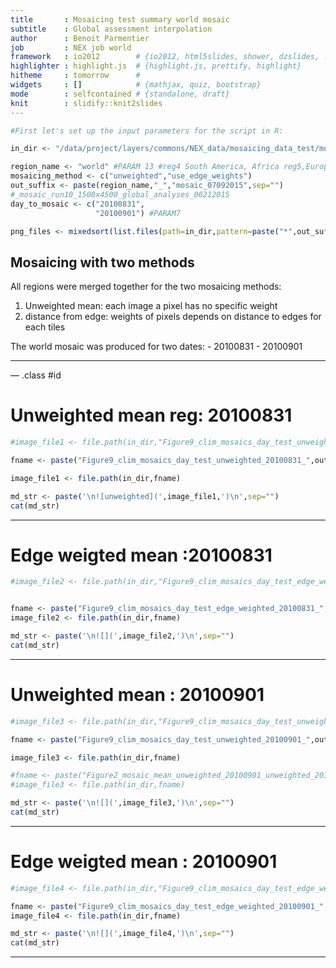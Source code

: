 ```yaml
---
title       : Mosaicing test summary world mosaic
subtitle    : Global assessment interpolation
author      : Benoit Parmentier
job         : NEX job world
framework   : io2012        # {io2012, html5slides, shower, dzslides, ...}
highlighter : highlight.js  # {highlight.js, prettify, highlight}
hitheme     : tomorrow      # 
widgets     : []            # {mathjax, quiz, bootstrap}
mode        : selfcontained # {standalone, draft}
knit        : slidify::knit2slides
---
```


```r

#First let's set up the input parameters for the script in R:

in_dir <- "/data/project/layers/commons/NEX_data/mosaicing_data_test/mosaic_world_07012015"

region_name <- "world" #PARAM 13 #reg4 South America, Africa reg5,Europe reg2, North America reg1, Asia reg3
mosaicing_method <- c("unweighted","use_edge_weights")
out_suffix <- paste(region_name,"_","mosaic_07092015",sep="") 
#_mosaic_run10_1500x4500_global_analyses_06212015
day_to_mosaic <- c("20100831",
                   "20100901") #PARAM7

png_files <- mixedsort(list.files(path=in_dir,pattern=paste("*",out_suffix,".png",sep="")))

```

## Mosaicing with two methods

All regions were merged together for the two mosaicing methods:

1. Unweighted mean: each image a pixel has no specific weight
2. distance from edge: weights of pixels depends on distance to edges for each tiles

The world mosaic was produced for two dates:
- 20100831
- 20100901

---

--- .class #id 

<!-- Limit image width and height -->
<style type="text/css">
img {     
  max-height: 560px;     
  max-width: 964px; 
}
</style>
 
<!-- Center image on slide -->
<script type="text/javascript" src="http://ajax.aspnetcdn.com/ajax/jQuery/jquery-1.7.min.js"></script>
<script type="text/javascript">
$(function() {     
  $("p:has(img)").addClass('centered'); 
});
</script>

# Unweighted mean reg: 20100831

```r
#image_file1 <- file.path(in_dir,"Figure9_clim_mosaics_day_test_unweighted_20100831_world_mosaic_07092015")

fname <- paste("Figure9_clim_mosaics_day_test_unweighted_20100831_",out_suffix,".png",sep="")

image_file1 <- file.path(in_dir,fname)

```

```r
md_str <- paste('\n![unweighted](',image_file1,')\n',sep="") 
cat(md_str)
```

---

# Edge weigted mean :20100831

```r
#image_file2 <- file.path(in_dir,"Figure9_clim_mosaics_day_test_edge_weighted_20100831_world_mosaic_07092015.png")


fname <- paste("Figure9_clim_mosaics_day_test_edge_weighted_20100831_",out_suffix,".png",sep="")
image_file2 <- file.path(in_dir,fname)

```

```r
md_str <- paste('\n![](',image_file2,')\n',sep="") 
cat(md_str)
```

---

# Unweighted mean : 20100901

```r
#image_file3 <- file.path(in_dir,"Figure9_clim_mosaics_day_test_unweighted_20100901_world_mosaic_07092015.png")

fname <- paste("Figure9_clim_mosaics_day_test_unweighted_20100901_",out_suffix,".png",sep="")

image_file3 <- file.path(in_dir,fname)

#fname <- paste("Figure2_mosaic_mean_unweighted_20100901_unweighted_20100901_20100901_",out_suffix,".png",sep="")
#image_file3 <- file.path(in_dir,fname)

```

```r
md_str <- paste('\n![](',image_file3,')\n',sep="") 
cat(md_str)
```

---

# Edge weigted mean : 20100901

```r
#image_file4 <- file.path(in_dir,"Figure9_clim_mosaics_day_test_edge_weighted_20100901_world_mosaic_07092015.png")

fname <- paste("Figure9_clim_mosaics_day_test_edge_weighted_20100901_",out_suffix,".png",sep="")
image_file4 <- file.path(in_dir,fname)

```

```r
md_str <- paste('\n![](',image_file4,')\n',sep="") 
cat(md_str)
```

---

